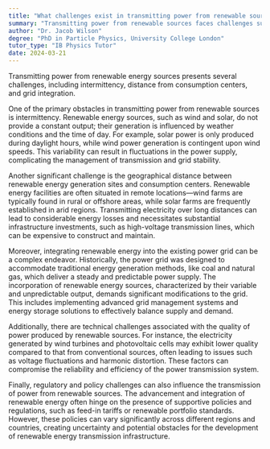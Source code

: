 ```yaml
---
title: "What challenges exist in transmitting power from renewable sources?"
summary: "Transmitting power from renewable sources faces challenges such as intermittency, distance from consumption centres, and grid integration."
author: "Dr. Jacob Wilson"
degree: "PhD in Particle Physics, University College London"
tutor_type: "IB Physics Tutor"
date: 2024-03-21
---
```


Transmitting power from renewable energy sources presents several challenges, including intermittency, distance from consumption centers, and grid integration.

One of the primary obstacles in transmitting power from renewable sources is intermittency. Renewable energy sources, such as wind and solar, do not provide a constant output; their generation is influenced by weather conditions and the time of day. For example, solar power is only produced during daylight hours, while wind power generation is contingent upon wind speeds. This variability can result in fluctuations in the power supply, complicating the management of transmission and grid stability.

Another significant challenge is the geographical distance between renewable energy generation sites and consumption centers. Renewable energy facilities are often situated in remote locations—wind farms are typically found in rural or offshore areas, while solar farms are frequently established in arid regions. Transmitting electricity over long distances can lead to considerable energy losses and necessitates substantial infrastructure investments, such as high-voltage transmission lines, which can be expensive to construct and maintain.

Moreover, integrating renewable energy into the existing power grid can be a complex endeavor. Historically, the power grid was designed to accommodate traditional energy generation methods, like coal and natural gas, which deliver a steady and predictable power supply. The incorporation of renewable energy sources, characterized by their variable and unpredictable output, demands significant modifications to the grid. This includes implementing advanced grid management systems and energy storage solutions to effectively balance supply and demand.

Additionally, there are technical challenges associated with the quality of power produced by renewable sources. For instance, the electricity generated by wind turbines and photovoltaic cells may exhibit lower quality compared to that from conventional sources, often leading to issues such as voltage fluctuations and harmonic distortion. These factors can compromise the reliability and efficiency of the power transmission system.

Finally, regulatory and policy challenges can also influence the transmission of power from renewable sources. The advancement and integration of renewable energy often hinge on the presence of supportive policies and regulations, such as feed-in tariffs or renewable portfolio standards. However, these policies can vary significantly across different regions and countries, creating uncertainty and potential obstacles for the development of renewable energy transmission infrastructure.
    
